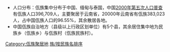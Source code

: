 [[Category:佤族聚居地|Category:佤族聚居地]]
[[Category:中国少数民族聚居地|族/按民族名排序]]
{{catmore|佤族}}
* 人口分布：佤族集中分布于中国、缅甸与泰国，中国[[2000年|2000年]][[中华人民共和国第五次全国人口普查|第五次人口普查]]有佤族人口396,709人，主要聚居于云南省，20000年云南省有佤族383,023人，占中国佤族人口的96.55%，其余散居各地。
* 中国佤族自治地方（县级以上行政区划单位）有5个县，其余居住集中地为民族乡（佤族乡）与佤族村（佤族民族村）。